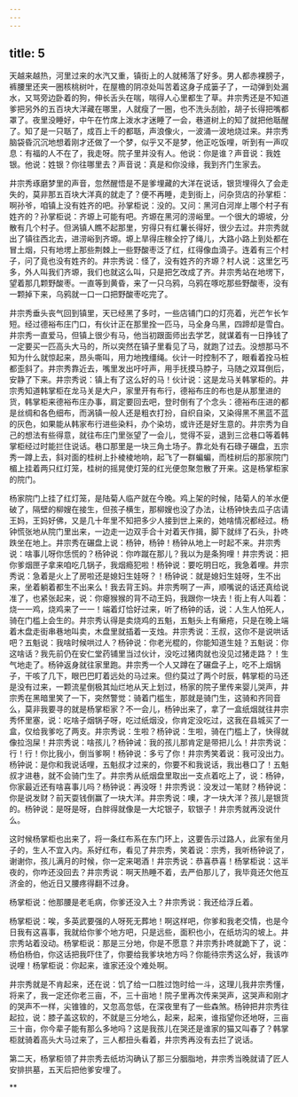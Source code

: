 ```yaml
---
---
---
```

title: 5
---



天越来越热，河里过来的水汽又重，镇街上的人就稀落了好多。男人都赤裸膀子，裤腰里还夹一圈核桃树叶，在屋檐的阴凉处叫苦着这身子成篓子了，一动弹到处漏水，又骂旁边卧着的狗，伸长舌头在喘，喘得人心里都生了草。井宗秀还是不知道爹把另外的五百块大洋藏在哪里，人就瘦了一圈，也不洗头刮脸，胡子长得把嘴都罩了。夜里没睡好，中午在竹席上泼水才迷睡了一会，巷道树上的知了就把他聒醒了。知了是一只聒了，成百上千的都聒，声浪像火，一波涌一波地烧过来。井宗秀脑袋昏沉沉地想着刚才还做了一个梦，似乎又不是梦，他正吃饭哩，听到有一声叹息：有福的人不在了，我走呀。院子里并没有人。他说：你是谁？声音说：我姓银。他说：姓银？你往哪里去？声音说：真是和你没缘，我到齐门生家去。

井宗秀琢磨梦里的声音，忽然醒悟是不是爹埋藏的大洋在说话，银货埋得久了会走失的，莫非那五百块大洋真的就走了？便不再睡，走到街上，问杂货店的孙掌柜：啊孙爷，咱镇上没有姓齐的吧。孙掌柜说：没的。又问：黑河白河岸上哪个村子有姓齐的？孙掌柜说：齐塬上可能有吧。齐塬在黑河的涝峪里。一个很大的塬坡，分散有几个村子。但涡镇人瞧不起那里，穷得只有红薯长得好，很少去过。井宗秀就出了镇往西北去，进涝峪到齐塬。塬上旱得庄稼全拧了绳儿，大路小路上到处都在冒土烟，只有地塄上那些荆棘上一些野酸枣泛了红，红得像血滴子。连着有三个村子，问了竟也没有姓齐的。井宗秀说：怪了，没有姓齐的齐塬？村人说：这里乞丐多，外人叫我们齐塬，我们也就这么叫，只是把乞改成了齐。井宗秀站在地塄下，望着那几颗野酸枣。一直等到黄昏，来了一只乌鸦，乌鸦在啄吃那些野酸枣，没有一颗掉下来，乌鸦就一口一口把野酸枣吃完了。

井宗秀垂头丧气回到镇里，天已经黑了多时，一些店铺门口的灯亮着，光芒乍长乍短。经过德裕布庄门口，有伙计正在那里拴一匹马，马全身乌黑，四蹄却是雪白。井宗秀一直爱马，但镇上很少有马，他当初跟面师出去学艺，就谋着有一日挣钱了一定要买一匹高头大马的，所以突然在镇子里看见了马，就跑了过去。没想那马不知为什么就惊起来，昂头嘶叫，用力地拽缰绳。伙计一时控制不了，眼看着拴马桩都歪斜了。井宗秀靠近去，嘴里发出吁吁声，用手抚摸马脖子，马随之双耳倒后，安静了下来。井宗秀说：镇上有了这么好的马！伙计说：这是龙马关韩掌柜的。井宗秀知道韩掌柜在龙马关是大户，家里开有布行，德裕布庄的布也是从那里进的货，韩掌柜来德裕布庄办事，肩定要回去吧，登时倒有了个念头：德裕布庄进的都是丝绸和各色细布，而涡镇一般人还是粗衣打扮，自织自染，又染得黑不黑蓝不蓝的灰色，如果能从韩家布行进些染料，办个染坊，或许还是好生意的。井宗秀为自己的想法有些得意，就往布庄门里张望了一会儿，觉得不妥，退到三岔巷口等着韩掌柜经过时能拦住说话。巷口那里是一块三角土场子。靠北处有石碌子碾盘，五宗秀一蹲上去，斜对面的桂树上扑棱棱地响，起飞了一群蝙蝙，而桂树后的那家院门楣上挂着两只红灯笼，桂树的摇晃使灯笼的红光便忽聚忽散了开来。这是杨掌柜家的院门。

杨家院门上挂了红灯笼，是陆菊人临产就在今晚。鸡上架的时候，陆菊人的羊水便破了，隔壁的柳嫂在接生，但孩子横生，那柳嫂也没了办法，让杨钟快去瓜子店请王妈，王妈好佛，又是几十年里不知把多少人接到世上来的，她啥情况都经过。杨钟慌张地从院门里出来，一边走一边双手合十对着天作揖，脚下就绊了石头，扑咚跌坐在地上。井宗秀在碾盘上说：杨钟，杨钟！杨钟从地上一时起不来。井宗秀说：啥事儿呀你恁慌的？杨钟说：你咋蹴在那儿？我以为是条狗哩！井宗秀说：把你爹烟匣子拿来咱吃几锅子，我烟瘾犯啦！杨钟说：要吃明日吃，我急着哩。井宗秀说：急着是火上了房啦还是媳妇生娃呀？！杨钟说：就是媳妇生娃呀，生不出来，坐着躺着都生不出来么！我去背王妈。井宗秀啊了一声，顺嘴说的话还真给说准了，也紧张起来，说：你瘪猴猴的背不动王妈，我跟你一块去！街上有人叫着：烧一一鸡，烧鸡来了一一！端着灯恰好过来，听了杨钟的话，说：人生人怕死人，骑在门槛上会生的。井宗秀认得是卖烧鸡的五魁，五魁头上有癞疮，只是在晚上端着木盘走街串巷地叫卖，木盘里就插着一支烛。井宗秀说：王叔，这你不是说哄话吧？五魁说：我啥时候哄过人？杨钟说：你老光棍的，你能知道生娃？五魁说：你这啥话？我先前仍在安仁堂药铺里当过伙计，没吃过猪肉就也没见过猪走路？！生气地走了。杨钟返身就往家里跑。井宗秀一个人又蹲在了碾盘子上，吃不上烟锅子，干咳了几下，眼巴巴盯着远处的马过来。但约莫过了两个时辰，韩掌柜的马还是没有过来，一颗流星倒极其灿烂地从天上划过，杨家的院子里传来婴儿哭声，井宗秀在黑暗里笑了一下，突然警觉：骑着门槛生，那就是骑门生，这骑和齐同音么，莫非我要寻的就是杨掌柜家？不一会儿，杨钟出来了，拿了一盒纸烟就往井宗秀怀里塞，说：吃啥子烟锅子呀，吃过纸烟没，你肯定没吃过，这我在县城买了一盒，仅给我爹吃了两支。井宗秀说：生啦？杨钟说：生啦，骑在门槛上了，快得就像拉泡屎！井宗秀说：啥孩儿？杨钟诫：我的孩儿那肯定是带把儿么！井宗秀说：行！行！你比我小，倒当爹啊！杨钟说：多亏了你！井宗秀笑着说：我可没出力。杨钟说：是你和我说话哩，五魁叔才过来的，你要不和我说话，我出巷口了！五魁叔才进巷，就不会骑门生了。井宗秀从纸烟盘里取出一支点着吃上了，说：杨钟，你家最近还有啥喜事儿吗？杨钟说：再没呀！井宗秀说：没发过一笔财？杨钟说：你是说发财？前天耍钱倒赢了一块大洋。井宗秀说：噢，才一块大洋？孩儿是银货的。杨钟说：是呀是呀，白胖得就像是一大坨银子，软银子！井宗秀就再没说什么。

这时候杨掌柜也出来了，将一条红布系在东门环上，这要告示过路人，此家有坐月子的，生人不宜入内。系好红布，看见了井宗秀，笑着说：宗秀，我听杨钟说了，谢谢你，孩儿满月的时候，你一定来喝酒！井宗秀说：恭喜恭喜！杨掌柜说：这半夜的，你咋还没回去？井宗秀说：啊天热睡不着，去严伯那儿了，我毕竟还欠他互济金的，他近日又腰疼得翻不过身。

杨掌柜说：他那腰是老毛病，你爹还没入土？井宗秀说：我还给浮丘着。

杨掌柜说：唉，多英武要强的人呀死无葬地！啊这样吧，你爹和我老交情，也是今日我有这喜事，我就给你爹个地方吧，只是远些，面积也小，在纸坊沟的坡上。井宗秀站着没动。杨掌柜说：那是三分地，你是不愿意？井宗秀扑咚就跪下了，说：杨伯杨伯，你这话把我吓住了，你要给我爹块地方吗？你能待宗秀这么好，我该咋说哩！杨掌柜说：你起来，谁家还没个难处啊。

井宗秀就是不肯起来，还在说：饥了给一口胜过饱时给一斗，这理儿我井宗秀懂，将来了，我一定还你老三亩，不，三十亩地！院子里再次传来哭声，这哭声和刚才的哭声不一样，尖锥锥的，又忽高忽低，在深夜里有了一些森煞。杨钟把井宗秀往起拉，说：膝子盖这软的，不就是三分地么，起来，起来，谁指望你还地呀，三亩三十亩，你今辈子能有那么多地吗？这是我孩儿在哭还是谁家的猫又叫春了？韩掌柜就骑着高头大马过来了，三人都扭头看着，井宗秀再没有去拦了说话。

第二天，杨掌柜领了井宗秀去纸坊沟确认了那三分胭脂地，井宗秀当晚就请了匠人安排拱墓，五天后把他爹安埋了。

**